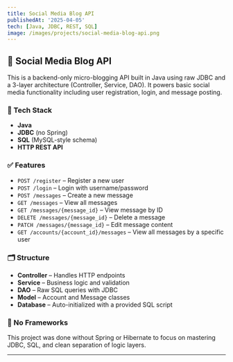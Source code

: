 ```yaml
---
title: Social Media Blog API
publishedAt: '2025-04-05'
tech: [Java, JDBC, REST, SQL]
image: /images/projects/social-media-blog-api.png
---
```


## 📨 Social Media Blog API

This is a backend-only micro-blogging API built in Java using raw JDBC and a 3-layer architecture (Controller, Service, DAO). It powers basic social media functionality including user registration, login, and message posting.

### 🔧 Tech Stack
- **Java**
- **JDBC** (no Spring)
- **SQL** (MySQL-style schema)
- **HTTP REST API**

### ✅ Features
- `POST /register` – Register a new user  
- `POST /login` – Login with username/password  
- `POST /messages` – Create a new message  
- `GET /messages` – View all messages  
- `GET /messages/{message_id}` – View message by ID  
- `DELETE /messages/{message_id}` – Delete a message  
- `PATCH /messages/{message_id}` – Edit message content  
- `GET /accounts/{account_id}/messages` – View all messages by a specific user

### 🗂 Structure
- **Controller** – Handles HTTP endpoints
- **Service** – Business logic and validation
- **DAO** – Raw SQL queries with JDBC
- **Model** – Account and Message classes
- **Database** – Auto-initialized with a provided SQL script

### 🚫 No Frameworks
This project was done without Spring or Hibernate to focus on mastering JDBC, SQL, and clean separation of logic layers.

---

